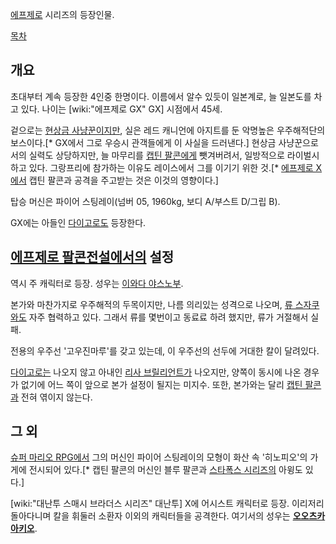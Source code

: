 [[에프제로]] 시리즈의 등장인물.

[[목차]]

== 개요 ==
초대부터 계속 등장한 4인중 한명이다.
이름에서 알수 있듯이 일본계로, 늘 일본도를 차고 있다.
나이는 [wiki:"에프제로 GX" GX] 시점에서 45세.

겉으로는 [[현상금 사냥꾼]]이지만, 실은 레드 캐니언에 아지트를 둔 악명높은 우주해적단의 보스이다.[* GX에서 그로 우승시 관객들에게 이 사실을 드러낸다.] 현상금 사냥꾼으로서의 실력도 상당하지만, 늘 마무리를 [[캡틴 팔콘]]에게 뺏겨버려서, 일방적으로 라이벌시하고 있다. 그랑프리에 참가하는 이유도 레이스에서 그를 이기기 위한 것.[* [[에프제로 X]]에서 캡틴 팔콘과 공격을 주고받는 것은 이것의 영향이다.]

탑승 머신은 파이어 스팅레이(넘버 05, 1960kg, 보디 A/부스트 D/그립 B).

GX에는 아들인 [[다이고로]]도 등장한다.

== [[에프제로 팔콘전설]]에서의 설정 ==
역시 주 캐릭터로 등장. 성우는 [[이와다 야스노부]].

본가와 마찬가지로 우주해적의 두목이지만, 나름 의리있는 성격으로 나오며, [[류 스자쿠]]와도 자주 협력하고 있다. 그래서 류를 몇번이고 동료료 하려 했지만, 류가 거절해서 실패.

전용의 우주선 '고우진마루'를 갖고 있는데, 이 우주선의 선두에 거대한 칼이 달려있다.

[[다이고로]]는 나오지 않고 아내인 [[리사 브릴리언트]]가 나오지만, 양쪽이 동시에 나온 경우가 없기에 어느 쪽이 앞으로 본가 설정이 될지는 미지수.
또한, 본가와는 달리 [[캡틴 팔콘]]과 전혀 엮이지 않는다.

== 그 외 ==
[[슈퍼 마리오 RPG]]에서 그의 머신인 파이어 스팅레이의 모형이 화산 속 '히노피오'의 가게에 전시되어 있다.[* 캡틴 팔콘의 머신인 블루 팔콘과 [[스타폭스 시리즈]]의 아윙도 있다.]

[wiki:"대난투 스매시 브라더스 시리즈" 대난투] X에 어시스트 캐릭터로 등장. 이리저리 돌아다니며 칼을 휘둘러 소환자 이외의 캐릭터들을 공격한다. 여기서의 성우는 '''[[오오츠카 아키오]]'''.
